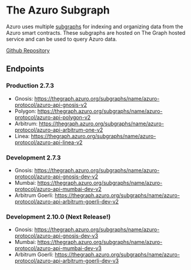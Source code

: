 
# The Azuro Subgraph

Azuro uses multiple [subgraphs](https://thegraph.com/docs/about/introduction#what-the-graph-is) for indexing and
organizing data from the Azuro smart contracts. These subgraphs are hosted on The Graph hosted service and can be used
to query Azuro data.

[Github Repository](https://github.com/Azuro-protocol/Azuro-subgraphs/blob/main/api/README.md)

## Endpoints

### Production 2.7.3
- Gnosis: https://thegraph.azuro.org/subgraphs/name/azuro-protocol/azuro-api-gnosis-v2
- Polygon: https://thegraph.azuro.org/subgraphs/name/azuro-protocol/azuro-api-polygon-v2
- Arbitrum: https://thegraph.azuro.org/subgraphs/name/azuro-protocol/azuro-api-arbitrum-one-v2
- Linea: https://thegraph.azuro.org/subgraphs/name/azuro-protocol/azuro-api-linea-v2

### Development 2.7.3
- Gnosis: https://thegraph.azuro.org/subgraphs/name/azuro-protocol/azuro-api-gnosis-dev-v2
- Mumbai: https://thegraph.azuro.org/subgraphs/name/azuro-protocol/azuro-api-mumbai-dev-v2
- Arbitrum Goerli: https://thegraph.azuro.org/subgraphs/name/azuro-protocol/azuro-api-arbitrum-goerli-dev-v2

### Development 2.10.0 (Next Release!)
- Gnosis: https://thegraph.azuro.org/subgraphs/name/azuro-protocol/azuro-api-gnosis-dev-v3
- Mumbai: https://thegraph.azuro.org/subgraphs/name/azuro-protocol/azuro-api-mumbai-dev-v3
- Arbitrum Goerli: https://thegraph.azuro.org/subgraphs/name/azuro-protocol/azuro-api-arbitrum-goerli-dev-v3
